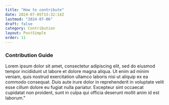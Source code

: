```yaml
---
title: "How to contribute"
date: 2024-07-05T15:32:14Z
lastmod: "2024-07-06"
draft: false
category: Contribution
layout: PostSimple
order: 11
---
```


### Contribution Guide

Lorem ipsum dolor sit amet, consectetur adipiscing elit, sed do eiusmod tempor incididunt ut labore et dolore magna aliqua. Ut enim ad minim veniam, quis nostrud exercitation ullamco laboris nisi ut aliquip ex ea commodo consequat. Duis aute irure dolor in reprehenderit in voluptate velit esse cillum dolore eu fugiat nulla pariatur. Excepteur sint occaecat cupidatat non proident, sunt in culpa qui officia deserunt mollit anim id est laborum."
